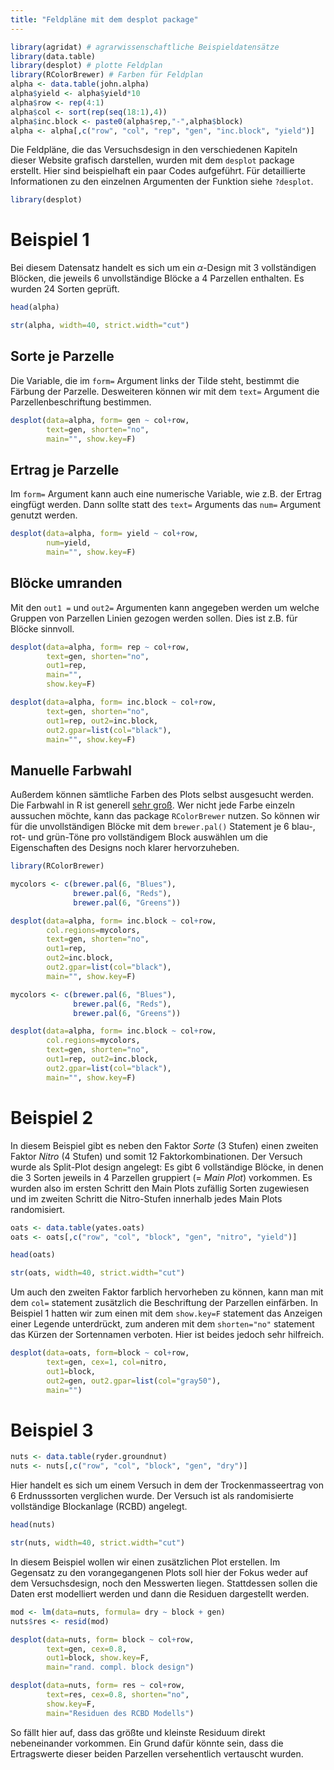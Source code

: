 ```yaml
---
title: "Feldpläne mit dem desplot package"
---
```


```r
library(agridat) # agrarwissenschaftliche Beispieldatensätze
library(data.table)
library(desplot) # plotte Feldplan
library(RColorBrewer) # Farben für Feldplan
alpha <- data.table(john.alpha)
alpha$yield <- alpha$yield*10
alpha$row <- rep(4:1)
alpha$col <- sort(rep(seq(18:1),4))
alpha$inc.block <- paste0(alpha$rep,"-",alpha$block)
alpha <- alpha[,c("row", "col", "rep", "gen", "inc.block", "yield")]
```

Die Feldpläne, die das Versuchsdesign in den verschiedenen Kapiteln dieser Website grafisch darstellen, wurden mit dem `desplot` package erstellt. Hier sind beispielhaft ein paar Codes aufgeführt. Für detaillierte Informationen zu den einzelnen Argumenten der Funktion siehe `?desplot`.

```r
library(desplot)
```

# Beispiel 1
Bei diesem Datensatz handelt es sich um ein $\alpha$-Design mit 3 vollständigen Blöcken, die jeweils 6 unvollständige Blöcke a 4 Parzellen enthalten. Es wurden 24 Sorten geprüft. 

<div class = "row"> <div class = "col-md-6">
```r
head(alpha)
```
</div> <div class = "col-md-6">
```r
str(alpha, width=40, strict.width="cut")
```
</div> </div>

<div class = "row"> <div class = "col-md-6">
## Sorte je Parzelle

Die Variable, die im `form=` Argument links der Tilde steht, bestimmt die Färbung der Parzelle. Desweiteren können wir mit dem `text=` Argument die Parzellenbeschriftung bestimmen.

```r
desplot(data=alpha, form= gen ~ col+row, 
        text=gen, shorten="no",
        main="", show.key=F)
```
</div> <div class = "col-md-6">

## Ertrag je Parzelle

Im `form=` Argument kann auch eine numerische Variable, wie z.B. der Ertrag eingfügt werden. Dann sollte statt des `text=` Arguments das `num=` Argument genutzt werden. 

```r
desplot(data=alpha, form= yield ~ col+row, 
        num=yield, 
        main="", show.key=F)
```
</div> </div>


## Blöcke umranden

Mit den `out1 =` und `out2=` Argumenten kann angegeben werden um welche Gruppen von Parzellen Linien gezogen werden sollen. Dies ist z.B. für Blöcke sinnvoll. 

<div class = "row"> <div class = "col-md-6">
```r
desplot(data=alpha, form= rep ~ col+row, 
        text=gen, shorten="no",
        out1=rep,
        main="", 
        show.key=F)

```
</div> <div class = "col-md-6">
```r
desplot(data=alpha, form= inc.block ~ col+row,
        text=gen, shorten="no",
        out1=rep, out2=inc.block, 
        out2.gpar=list(col="black"),
        main="", show.key=F)
```
</div> </div>

## Manuelle Farbwahl
Außerdem können sämtliche Farben des Plots selbst ausgesucht werden. Die Farbwahl in R ist generell [sehr groß](http://www.stat.columbia.edu/~tzheng/files/Rcolor.pdf). Wer nicht jede Farbe einzeln aussuchen möchte, kann das package `RColorBrewer` nutzen. So können wir für die unvollständigen Blöcke mit dem `brewer.pal()` Statement je 6 blau-, rot- und grün-Töne pro vollständigem Block auswählen um die Eigenschaften des Designs noch klarer hervorzuheben.

<div class = "row"> <div class = "col-md-6">
```r
library(RColorBrewer)

mycolors <- c(brewer.pal(6, "Blues"), 
              brewer.pal(6, "Reds"), 
              brewer.pal(6, "Greens"))

desplot(data=alpha, form= inc.block ~ col+row,
        col.regions=mycolors,
        text=gen, shorten="no",
        out1=rep,
        out2=inc.block, 
        out2.gpar=list(col="black"),
        main="", show.key=F)
```
</div> <div class = "col-md-6">
```r
mycolors <- c(brewer.pal(6, "Blues"), 
              brewer.pal(6, "Reds"), 
              brewer.pal(6, "Greens"))

desplot(data=alpha, form= inc.block ~ col+row,
        col.regions=mycolors,
        text=gen, shorten="no",
        out1=rep, out2=inc.block, 
        out2.gpar=list(col="black"),
        main="", show.key=F)
```
</div> </div>

# Beispiel 2

In diesem Beispiel gibt es neben den Faktor *Sorte* (3 Stufen) einen zweiten Faktor *Nitro* (4 Stufen) und somit 12 Faktorkombinationen. Der Versuch wurde als Split-Plot design angelegt: Es gibt 6 vollständige Blöcke, in denen die 3 Sorten jeweils in 4 Parzellen gruppiert (= *Main Plot*) vorkommen. Es wurden also im ersten Schritt den Main Plots zufällig Sorten zugewiesen und im zweiten Schritt die Nitro-Stufen innerhalb jedes Main Plots randomisiert.

```r
oats <- data.table(yates.oats)
oats <- oats[,c("row", "col", "block", "gen", "nitro", "yield")]
```

<div class = "row"> <div class = "col-md-6">
```r
head(oats)
```
</div> <div class = "col-md-6">
```r
str(oats, width=40, strict.width="cut")
```
</div> </div>

Um auch den zweiten Faktor farblich hervorheben zu können, kann man mit dem `col=` statement zusätzlich die Beschriftung der Parzellen einfärben. In Beispiel 1 hatten wir zum einen mit dem `show.key=F` statement das Anzeigen einer Legende unterdrückt, zum anderen mit dem `shorten="no"` statement das Kürzen der Sortennamen verboten. Hier ist beides jedoch sehr hilfreich. 

```r
desplot(data=oats, form=block ~ col+row, 
        text=gen, cex=1, col=nitro, 
        out1=block,
        out2=gen, out2.gpar=list(col="gray50"),
        main="")
```

# Beispiel 3

```r
nuts <- data.table(ryder.groundnut)
nuts <- nuts[,c("row", "col", "block", "gen", "dry")]
```

Hier handelt es sich um einem Versuch in dem der Trockenmasseertrag von 6 Erdnusssorten verglichen wurde. Der Versuch ist als randomisierte vollständige Blockanlage (RCBD) angelegt. 

<div class = "row"> <div class = "col-md-6">
```r
head(nuts)
```
</div> <div class = "col-md-6">
```r
str(nuts, width=40, strict.width="cut")
```
</div> </div>

In diesem Beispiel wollen wir einen zusätzlichen Plot erstellen. Im Gegensatz zu den vorangegangenen Plots soll hier der Fokus weder auf dem Versuchsdesign, noch den Messwerten liegen. Stattdessen sollen die Daten erst modelliert werden und dann die Residuen dargestellt werden.

```r
mod <- lm(data=nuts, formula= dry ~ block + gen)
nuts$res <- resid(mod)
```

<div class = "row"> <div class = "col-md-6">
```r
desplot(data=nuts, form= block ~ col+row,
        text=gen, cex=0.8,
        out1=block, show.key=F, 
        main="rand. compl. block design")
```
</div> <div class = "col-md-6">
```r
desplot(data=nuts, form= res ~ col+row,
        text=res, cex=0.8, shorten="no",
        show.key=F,
        main="Residuen des RCBD Modells")
```
</div> </div>

So fällt hier auf, dass das größte und kleinste Residuum direkt nebeneinander vorkommen. Ein Grund dafür könnte sein, dass die Ertragswerte dieser beiden Parzellen versehentlich vertauscht wurden. 
